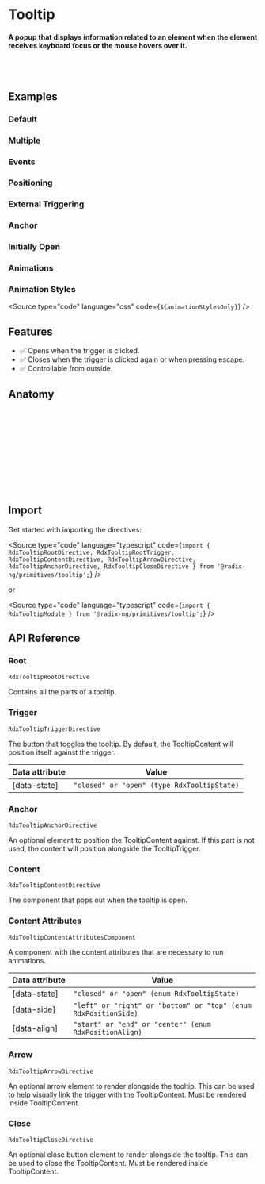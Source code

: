 
<Meta title="Primitives/Tooltip" />

# Tooltip

#### A popup that displays information related to an element when the element receives keyboard focus or the mouse hovers over it.

<br />
<br />

## Examples
### Default

<Canvas sourceState="hidden" of={TooltipStories.Default} />

### Multiple

<Canvas sourceState="hidden" of={TooltipStories.Multiple} />

### Events

<Canvas sourceState="hidden" of={TooltipStories.Events} />

### Positioning

<Canvas sourceState="hidden" of={TooltipStories.Positioning} />

### External Triggering

<Canvas sourceState="hidden" of={TooltipStories.ExternalTriggering} />

### Anchor

<Canvas sourceState="hidden" of={TooltipStories.Anchor} />

### Initially Open

<Canvas sourceState="hidden" of={TooltipStories.InitiallyOpen} />

### Animations

<Canvas sourceState="hidden" of={TooltipStories.Animations} />

### Animation Styles

<Source type="code" language="css" code={`${animationStylesOnly}`} />


## Features

- ✅ Opens when the trigger is clicked.
- ✅ Closes when the trigger is clicked again or when pressing escape.
- ✅ Controllable from outside.

## Anatomy

```html
<ng-container rdxTooltipRoot>
    <button class="IconButton" rdxTooltipTrigger>+</button>

    <ng-template rdxTooltipContent>
        <div class="TooltipContent" rdxTooltipContentAttributes>
            <button class="TooltipClose" rdxTooltipClose aria-label="Close">X</button>
            Tooltip Content
            <div class="TooltipArrow" rdxTooltipArrow></div>
        </div>
    </ng-template>
</ng-container>
```

## Import

Get started with importing the directives:

<Source type="code" language="typescript" code={`import {
  RdxTooltipRootDirective,
  RdxTooltipRootTrigger,
  RdxTooltipContentDirective,
  RdxTooltipArrowDirective,
  RdxTooltipAnchorDirective,
  RdxTooltipCloseDirective
} from '@radix-ng/primitives/tooltip';`} />

or

<Source type="code" language="typescript" code={`import { RdxTooltipModule } from '@radix-ng/primitives/tooltip';`} />

## API Reference

### Root
`RdxTooltipRootDirective`

Contains all the parts of a tooltip.

<ArgTypes of={RdxTooltipRootDirective} />

### Trigger
`RdxTooltipTriggerDirective`

The button that toggles the tooltip. By default, the TooltipContent will position itself against the trigger.

| Data attribute | Value                                                  |
|----------------|--------------------------------------------------------|
| [data-state]   | <code>"closed" or "open" (type RdxTooltipState)</code> |

### Anchor
`RdxTooltipAnchorDirective`

An optional element to position the TooltipContent against. If this part is not used, the content will position alongside the TooltipTrigger.

### Content
`RdxTooltipContentDirective`

The component that pops out when the tooltip is open.

<ArgTypes of={RdxTooltipContentDirective} />

### Content Attributes
`RdxTooltipContentAttributesComponent`

A component with the content attributes that are necessary to run animations.

<ArgTypes of={RdxTooltipContentAttributesComponent} />

| Data attribute | Value                                                                        |
|----------------|------------------------------------------------------------------------------|
| [data-state]   | <code>"closed" or "open" (enum RdxTooltipState)</code>                       |
| [data-side]    | <code>"left"   or "right" or "bottom" or "top" (enum RdxPositionSide)</code> |
| [data-align]   | <code>"start"  or "end" or "center" (enum RdxPositionAlign)</code>           |

### Arrow
`RdxTooltipArrowDirective`

An optional arrow element to render alongside the tooltip. This can be used to help visually link the trigger with the TooltipContent. Must be rendered inside TooltipContent.

<ArgTypes of={RdxTooltipArrowDirective} />

### Close
`RdxTooltipCloseDirective`

An optional close button element to render alongside the tooltip. This can be used to close the TooltipContent. Must be rendered inside TooltipContent.
